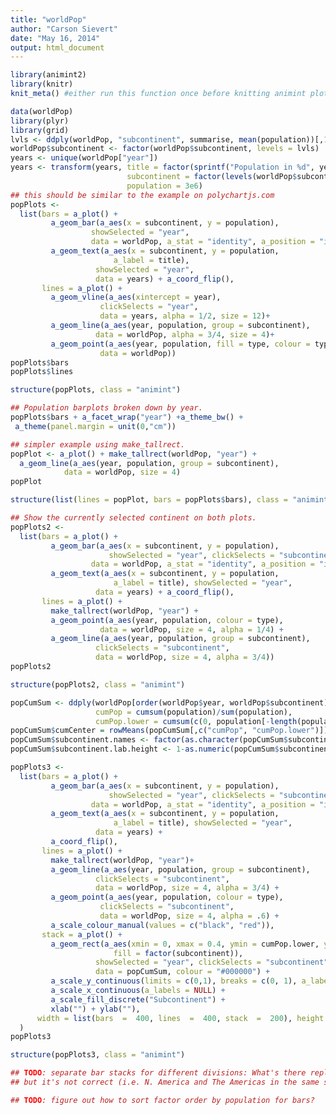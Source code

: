 ```yaml
---
title: "worldPop"
author: "Carson Sievert"
date: "May 16, 2014"
output: html_document
---
```



```r
library(animint2)
library(knitr)
knit_meta() #either run this function once before knitting animint plots or knit in a clean session
```

```r
data(worldPop)
library(plyr)
library(grid)
lvls <- ddply(worldPop, "subcontinent", summarise, mean(population))[,1]
worldPop$subcontinent <- factor(worldPop$subcontinent, levels = lvls)
years <- unique(worldPop["year"])
years <- transform(years, title = factor(sprintf("Population in %d", year)),
                          subcontinent = factor(levels(worldPop$subcontinent)[1]),
                          population = 3e6)
## this should be similar to the example on polychartjs.com
popPlots <-
  list(bars = a_plot() +
         a_geom_bar(a_aes(x = subcontinent, y = population),
                  showSelected = "year",
                  data = worldPop, a_stat = "identity", a_position = "identity") +
         a_geom_text(a_aes(x = subcontinent, y = population,
                       a_label = title),
                   showSelected = "year",
                   data = years) + a_coord_flip(),
       lines = a_plot() +
         a_geom_vline(a_aes(xintercept = year),
                    clickSelects = "year",
                    data = years, alpha = 1/2, size = 12)+
         a_geom_line(a_aes(year, population, group = subcontinent),
                   data = worldPop, alpha = 3/4, size = 4)+
         a_geom_point(a_aes(year, population, fill = type, colour = type),
                    data = worldPop))
popPlots$bars
popPlots$lines
```

```r
structure(popPlots, class = "animint")
```


```r
## Population barplots broken down by year.
popPlots$bars + a_facet_wrap("year") +a_theme_bw() + 
 a_theme(panel.margin = unit(0,"cm"))
```

```r
## simpler example using make_tallrect.
popPlot <- a_plot() + make_tallrect(worldPop, "year") +
  a_geom_line(a_aes(year, population, group = subcontinent),
            data = worldPop, size = 4)
popPlot
```

```r
structure(list(lines = popPlot, bars = popPlots$bars), class = "animint")
```

```r
## Show the currently selected continent on both plots.
popPlots2 <-
  list(bars = a_plot() +
         a_geom_bar(a_aes(x = subcontinent, y = population),
                      showSelected = "year", clickSelects = "subcontinent",
                  data = worldPop, a_stat = "identity", a_position = "identity") +
         a_geom_text(a_aes(x = subcontinent, y = population,
                       a_label = title), showSelected = "year",
                   data = years) + a_coord_flip(),
       lines = a_plot() +
         make_tallrect(worldPop, "year") +
         a_geom_point(a_aes(year, population, colour = type),
                    data = worldPop, size = 4, alpha = 1/4) +
         a_geom_line(a_aes(year, population, group = subcontinent),
                   clickSelects = "subcontinent",
                   data = worldPop, size = 4, alpha = 3/4))
popPlots2
```

```r
structure(popPlots2, class = "animint")
```

```r
popCumSum <- ddply(worldPop[order(worldPop$year, worldPop$subcontinent),], .(year), transform, 
                   cumPop = cumsum(population)/sum(population), 
                   cumPop.lower = cumsum(c(0, population[-length(population)]))/sum(population))
popCumSum$cumCenter = rowMeans(popCumSum[,c("cumPop", "cumPop.lower")])
popCumSum$subcontinent.names <- factor(as.character(popCumSum$subcontinent)) # alphabetize
popCumSum$subcontinent.lab.height <- 1-as.numeric(popCumSum$subcontinent.names)/15

popPlots3 <-
  list(bars = a_plot() +
         a_geom_bar(a_aes(x = subcontinent, y = population),
                      showSelected = "year", clickSelects = "subcontinent",
                  data = worldPop, a_stat = "identity", a_position = "identity") +
         a_geom_text(a_aes(x = subcontinent, y = population,
                       a_label = title), showSelected = "year",
                   data = years) +
         a_coord_flip(),
       lines = a_plot() +
         make_tallrect(worldPop, "year")+
         a_geom_line(a_aes(year, population, group = subcontinent),
                   clickSelects = "subcontinent",
                   data = worldPop, size = 4, alpha = 3/4) +
         a_geom_point(a_aes(year, population, colour = type), 
                    clickSelects = "subcontinent",
                    data = worldPop, size = 4, alpha = .6) +
         a_scale_colour_manual(values = c("black", "red")),
       stack = a_plot() + 
         a_geom_rect(a_aes(xmin = 0, xmax = 0.4, ymin = cumPop.lower, ymax = cumPop,
                       fill = factor(subcontinent)), 
                   showSelected = "year", clickSelects = "subcontinent",
                   data = popCumSum, colour = "#000000") +
         a_scale_y_continuous(limits = c(0,1), breaks = c(0, 1), a_labels = NULL) + 
         a_scale_x_continuous(a_labels = NULL) + 
         a_scale_fill_discrete("Subcontinent") +
         xlab("") + ylab(""),
      width = list(bars  =  400, lines  =  400, stack  =  200), height = list(400)
  )
popPlots3
```

```r
structure(popPlots3, class = "animint")
```

```r
## TODO: separate bar stacks for different divisions: What's there replicates polycharts.js, 
## but it's not correct (i.e. N. America and The Americas in the same stack). 

## TODO: figure out how to sort factor order by population for bars?
```

